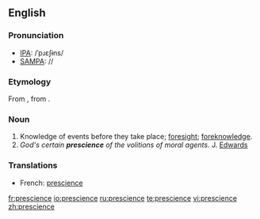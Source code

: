 ==English==

===Pronunciation===
*[[IPA]]: /ˈpɹɛʃɨns/
*[[SAMPA]]: //
===Etymology===
From {{etyl|fr|en}} {{term|prescience||lang=fr}}, from {{etyl|la|en}} {{term|praescientia||lang=la}}.

===Noun===
{{en-noun}}

#Knowledge of events before they take place; [[foresight]]; [[foreknowledge]].
#''God's certain '''prescience''' of the volitions of moral agents.'' J. [[Edwards]]

===Translations===
*French: [[prescience]]

[[fr:prescience]]
[[io:prescience]]
[[ru:prescience]]
[[te:prescience]]
[[vi:prescience]]
[[zh:prescience]]